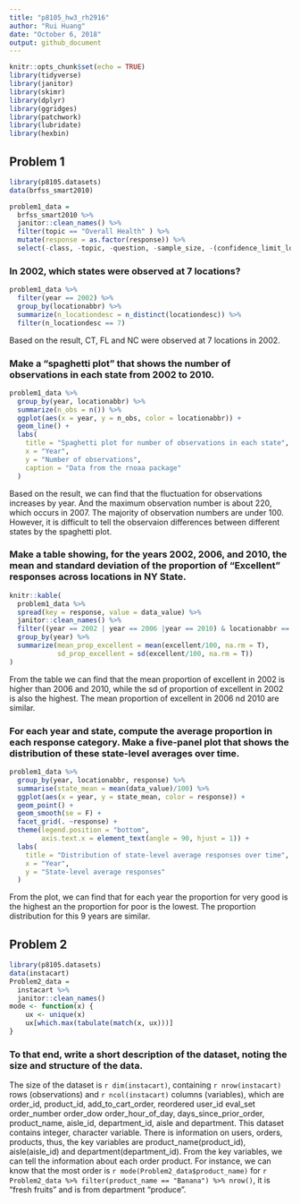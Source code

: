 ```yaml
---
title: "p8105_hw3_rh2916"
author: "Rui Huang"
date: "October 6, 2018"
output: github_document
---
```


```r
knitr::opts_chunk$set(echo = TRUE)
library(tidyverse)
library(janitor)
library(skimr)
library(dplyr)
library(ggridges)
library(patchwork)
library(lubridate)
library(hexbin)
```

## Problem 1
```r
library(p8105.datasets)
data(brfss_smart2010)
```

```r
problem1_data =
  brfss_smart2010 %>%
  janitor::clean_names() %>%
  filter(topic == "Overall Health" ) %>%
  mutate(response = as.factor(response)) %>%
  select(-class, -topic, -question, -sample_size, -(confidence_limit_low : geo_location))
```

### In 2002, which states were observed at 7 locations?

```r
problem1_data %>%
  filter(year == 2002) %>%
  group_by(locationabbr) %>%
  summarize(n_locationdesc = n_distinct(locationdesc)) %>%
  filter(n_locationdesc == 7)
```


Based on the result, CT, FL and NC were observed at 7 locations in 2002.

### Make a “spaghetti plot” that shows the number of observations in each state from 2002 to 2010.

```r
problem1_data %>%
  group_by(year, locationabbr) %>%
  summarize(n_obs = n()) %>%
  ggplot(aes(x = year, y = n_obs, color = locationabbr)) +
  geom_line() +
  labs(
    title = "Spaghetti plot for number of observations in each state",
    x = "Year",
    y = "Number of observations",
    caption = "Data from the rnoaa package"
  ) 
```

Based on the result, we can find that the fluctuation for observations increases by year. And the maximum observation number is about 220, which occurs in 2007. The majority of observation numbers are under 100. However, it is difficult to tell the observaion differences between different states by the spaghetti plot.

### Make a table showing, for the years 2002, 2006, and 2010, the mean and standard deviation of the proportion of “Excellent” responses across locations in NY State.

```r
knitr::kable(
  problem1_data %>%
  spread(key = response, value = data_value) %>%
  janitor::clean_names() %>%
  filter((year == 2002 | year == 2006 |year == 2010) & locationabbr == "NY") %>%
  group_by(year) %>%
  summarize(mean_prop_excellent = mean(excellent/100, na.rm = T),
            sd_prop_excellent = sd(excellent/100, na.rm = T))
)
```

From the table we can find that the mean proportion of excellent in 2002 is higher than 2006 and 2010, while the sd of proportion of excellent in 2002 is also the highest.  The mean proportion of excellent in 2006 nd 2010 are similar.
 

### For each year and state, compute the average proportion in each response category. Make a five-panel plot that shows the distribution of these state-level averages over time.

```r
problem1_data %>%
  group_by(year, locationabbr, response) %>%
  summarise(state_mean = mean(data_value)/100) %>%
  ggplot(aes(x = year, y = state_mean, color = response)) +
  geom_point() +
  geom_smooth(se = F) +
  facet_grid(. ~response) +
  theme(legend.position = "bottom",
        axis.text.x = element_text(angle = 90, hjust = 1)) +
  labs(
    title = "Distribution of state-level average responses over time",
    x = "Year",
    y = "State-level average responses"
  )
```



From the plot, we can find that for each year the proportion for very good is the highest an the proportion for poor is the lowest. The proportion distribution for this 9 years are similar.

## Problem 2

```r
library(p8105.datasets)
data(instacart)
Problem2_data = 
  instacart %>%
  janitor::clean_names()
mode <- function(x) {
    ux <- unique(x)
    ux[which.max(tabulate(match(x, ux)))]
}
```

### To that end, write a short description of the dataset, noting the size and structure of the data.

The size of the dataset is `r dim(instacart)`, containing `r nrow(instacart)` rows (observations) and `r ncol(instacart)` columns (variables), which are order_id, product_id, add_to_cart_order, reordered user_id eval_set order_number order_dow order_hour_of_day, days_since_prior_order, product_name, aisle_id, department_id, aisle and department. This dataset contains integer, character variable. There is information on users, orders, products, thus, the key variables are product_name(product_id), aisle(aisle_id) and department(department_id). From the key variables, we can tell the information about each order product. For instance, we can know that the most order is `r mode(Problem2_data$product_name)` for `r Problem2_data %>% filter(product_name == "Banana") %>% nrow()`, it is "fresh fruits" and is from department "produce".
